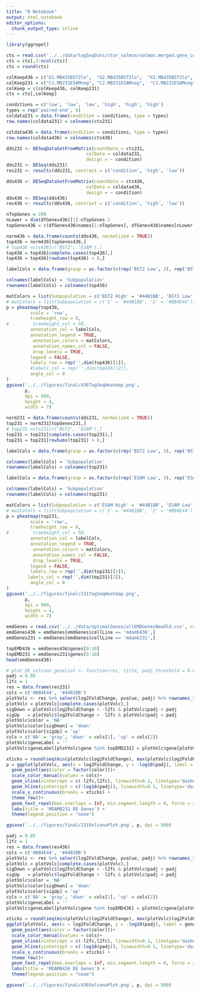```yaml
---
title: "R Notebook"
output: html_notebook
editor_options: 
  chunk_output_type: inline
---
```


```r
library(ggrepel)

```

```r
cts = read.csv('../../data/tagSeqOuts/star_salmon/salmon.merged.gene_counts_length_scaled.tsv', sep = '\t', row.names = 1)
cts = cts[,2:ncol(cts)]
cts = round(cts)

colKeep436 = c("G1.MB435BST2lo",  "G2.MB435BST2lo",  "G3.MB435BST2lo",  "H1.MB435BST2hi",  "H2.MB435BST2hi",  "H3.MB435BST2hi")
colKeep231 = c("C1.MB231ESAMneg", "C2.MB231ESAMneg",  "C3.MB231ESAMneg", "D1.MB231ESAMpos", "D2.MB231ESAMpos", "D3.MB231ESAMpos")
colKeep = c(colKeep436, colKeep231)
cts = cts[,colKeep]
```

```r
conditions = c('low', 'low', 'low', 'high', 'high', 'high')
types = rep('paired-end', 6)
coldata231 = data.frame(condition = conditions, type = types)
row.names(coldata231) = colnames(cts231)

coldata436 = data.frame(condition = conditions, type = types)
row.names(coldata436) = colnames(cts436)

dds231 <- DESeqDataSetFromMatrix(countData = cts231,
                              colData = coldata231,
                              design = ~ condition)
dds231 <- DESeq(dds231)
res231 <- results(dds231, contrast = c('condition', 'high', 'low'))

dds436 <- DESeqDataSetFromMatrix(countData = cts436,
                              colData = coldata436,
                              design = ~ condition)
dds436 <- DESeq(dds436)
res436 <- results(dds436, contrast = c('condition', 'high', 'low'))
```

```r
nTopGenes = 200
nLower = dim(dfGenes436)[1]-nTopGenes-1
topGenes436 = c(dfGenes436$names[1:nTopGenes], dfGenes436$names[nLower:dim(dfGenes436)[1]])

norm436 = data.frame(counts(dds436, normalized = TRUE))
top436 = norm436[topGenes436,]
# top436 =cts436[c('BST2', 'ESAM'),]
top436 = top436[complete.cases(top436),]
top436 = top436[rowSums(top436) > 0,]

labelCols = data.frame(group = as.factor(c(rep('BST2 Low', 3), rep('BST2 High', 3))))

colnames(labelCols) = 'Subpopulation'
rownames(labelCols) = colnames(top436)

matColors = list(Subpopulation = c('BST2 High' = '#44B1BB', 'BST2 Low' = '#BB4E44'))
# matColors = list(Subpopulation = c('1' = '#44B1BB', '2' = '#BB4E44'))
p = pheatmap(top436, 
         scale = 'row',
         treeheight_row = 0, 
#         treeheight_col = 50, 
         annotation_col = labelCols,
         annotation_legend = TRUE, 
          annotation_colors = matColors,
          annotation_names_col = FALSE,
          drop_levels = TRUE,
         legend = FALSE,
         labels_row = rep('',dim(top436)[1]),
         #labels_col = rep('',dim(top436)[2]),
         angle_col = 0
)
ggsave('../../figures/final/436TagSeqHeatmap.png', 
       p, 
       dpi = 900,
       height = 4,
       width = 7)
```

```r
norm231 = data.frame(counts(dds231, normalized = TRUE))
top231 = norm231[topGenes231,]
# top231 =cts231[c('BST2', 'ESAM'),]
top231 = top231[complete.cases(top231),]
top231 = top231[rowSums(top231) > 0,]

labelCols = data.frame(group = as.factor(c(rep('BST2 Low', 3), rep('BST2 High', 3))))

colnames(labelCols) = 'Subpopulation'
rownames(labelCols) = colnames(top231)

labelCols = data.frame(group = as.factor(c(rep('ESAM Low', 3), rep('ESAM High', 3))))

colnames(labelCols) = 'Subpopulation'
rownames(labelCols) = colnames(top231)

matColors = list(Subpopulation = c('ESAM High' = '#44B1BB', 'ESAM Low' = '#BB4E44'))
# matColors = list(Subpopulation = c('1' = '#44B1BB', '2' = '#BB4E44'))
p = pheatmap(top231, 
         scale = 'row',
         treeheight_row = 0, 
#         treeheight_col = 50, 
         annotation_col = labelCols,
         annotation_legend = TRUE, 
          annotation_colors = matColors,
          annotation_names_col = FALSE,
          drop_levels = TRUE,
         legend = FALSE,
         labels_row = rep('',dim(top231)[1]),
        labels_col = rep('',dim(top231)[2]),
         angle_col = 0
)
ggsave('../../figures/final/231TagSeqHeatmap.png', 
       p, 
       dpi = 900,
       height = 4,
       width = 7)
```

```r

emdGenes = read.csv('../../data/optimalGenes/allEMDGenesNewOld.csv', row.names = 1)
emdGenes436 = emdGenes[emdGenes$cellLine == 'mdamb436',]
emdGenes231 = emdGenes[emdGenes$cellLine == 'mdamb231',]

topEMD436 = emdGenes436$genes[0:10]
topEMD231 = emdGenes231$genes[0:10]
head(emdGenes436)
```

```r
# plot_DE_volcano_genelist <- function(res, title, padj_threshold = 0.05, abs_l2fc_min = 1, colrs=c('red','forestgreen'))
padj = 0.05
l2fc = 1
res = data.frame(res231)
cols = c('#BB4E44', '#44B1BB')
plotVolc <- res %>% select(log2FoldChange, pvalue, padj) %>% rownames_to_column('gene')
plotVolc = plotVolc[complete.cases(plotVolc),]
sigDown = plotVolc$log2FoldChange < -l2fc & plotVolc$padj < padj
sigUp   = plotVolc$log2FoldChange >  l2fc & plotVolc$padj < padj
plotVolc$color = 'NA'
plotVolc$color[sigDown] = 'down'
plotVolc$color[sigUp] = 'up'
cols = c('NA' = 'gray', 'down' = cols[1], 'up' = cols[2])
plotVolc$geneLabel = ''
plotVolc$geneLabel[plotVolc$gene %in% topEMD231] = plotVolc$gene[plotVolc$gene %in% topEMD231]

xticks = round(seq(min(plotVolc$log2FoldChange), max(plotVolc$log2FoldChange)))
p = ggplot(plotVolc, aes(x = log2FoldChange, y = -log10(padj), label = geneLabel))+
  geom_point(aes(color = factor(color)))+
  scale_color_manual(values = cols)+
  geom_vline(xintercept = c(-l2fc,l2fc), linewidth=0.1, linetype='dashed') +
  geom_hline(yintercept = c(-log10(padj)), linewidth=0.1, linetype='dashed') +
  scale_x_continuous(breaks = xticks) + 
  theme_few()+
  geom_text_repel(max.overlaps = Inf, min.segment.length = 0, force = 20)+
  labs(title = 'MDAMB231 DE Genes') + 
  theme(legend.position = "none")

ggsave('../../figures/final/231VolcanoPlot.png', p, dpi = 500)

```

```r
padj = 0.05
l2fc = 1
res = data.frame(res436)
cols = c('#BB4E44', '#44B1BB')
plotVolc <- res %>% select(log2FoldChange, pvalue, padj) %>% rownames_to_column('gene')
plotVolc = plotVolc[complete.cases(plotVolc),]
sigDown = plotVolc$log2FoldChange < -l2fc & plotVolc$padj < padj
sigUp   = plotVolc$log2FoldChange >  l2fc & plotVolc$padj < padj
plotVolc$color = 'NA'
plotVolc$color[sigDown] = 'down'
plotVolc$color[sigUp] = 'up'
cols = c('NA' = 'gray', 'down' = cols[1], 'up' = cols[2])
plotVolc$geneLabel = ''
plotVolc$geneLabel[plotVolc$gene %in% topEMD436] = plotVolc$gene[plotVolc$gene %in% topEMD436]

xticks = round(seq(min(plotVolc$log2FoldChange), max(plotVolc$log2FoldChange)))
ggplot(plotVolc, aes(x = log2FoldChange, y = -log10(padj), label = geneLabel))+
  geom_point(aes(color = factor(color)))+
  scale_color_manual(values = cols)+
  geom_vline(xintercept = c(-l2fc,l2fc), linewidth=0.1, linetype='dashed') +
  geom_hline(yintercept = c(-log10(padj)), linewidth=0.1, linetype='dashed') +
  scale_x_continuous(breaks = xticks) + 
  theme_few()+
  geom_text_repel(max.overlaps = Inf, min.segment.length = 0, force = 20)+
  labs(title = 'MDAMB436 DE Genes') + 
  theme(legend.position = "none")

ggsave('../../figures/final/436VolcanoPlot.png', p, dpi = 500)

```